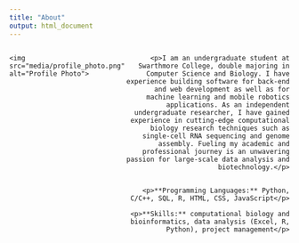 ```yaml
---
title: "About"
output: html_document
---
```

<div style="display: flex; justify-content: space-between;">
  <div style="text-align: left; flex: 1;">
    <img src="media/profile_photo.png" alt="Profile Photo">
  </div>
  <div style="text-align: right; flex: 2;">
    <p>I am an undergraduate student at Swarthmore College, double majoring in Computer Science and Biology. I have experience building software for back-end and web development as well as for machine learning and mobile robotics applications. As an independent undergraduate researcher, I have gained experience in cutting-edge computational biology research techniques such as single-cell RNA sequencing and genome assembly. Fueling my academic and professional journey is an unwavering passion for large-scale data analysis and biotechnology.</p>


    <p>**Programming Languages:** Python, C/C++, SQL, R, HTML, CSS, JavaScript</p>

    <p>**Skills:** computational biology and bioinformatics, data analysis (Excel, R, Python), project management</p>
  </div>
</div>
